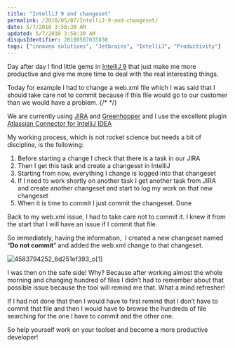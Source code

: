 ```yaml
---
title: "IntelliJ 9 and changeset"
permalink: /2010/05/07/IntelliJ-9-and-changeset/
date: 5/7/2010 3:58:30 AM
updated: 5/7/2010 3:58:30 AM
disqusIdentifier: 20100507035830
tags: ["innoveo solutions", "Jetbrains", "IntelliJ", "Productivity"]
---
```

Day after day I find little gems in [IntelliJ 9](http://www.jetbrains.com/idea/index.html) that just make me more productive and give me more time to deal with the real interesting things.

Today for example I had to change a web.xml file which I was said that I should take care not to commit because if this file would go to our customer than we would have a problem. 
{/* <!-- more --> */}

We are currently using [JIRA](http://www.atlassian.com/software/jira/) and [Greenhopper](http://www.atlassian.com/software/greenhopper) and I use the excellent plugin [Atlassian Connector for IntelliJ IDEA](http://confluence.atlassian.com/display/IDEPLUGIN/Atlassian+IntelliJ+Connector+2.0+Release+Notes)

My working process, which is not rocket science but needs a bit of discipline, is the following:

1.  Before starting a change I check that there is a task in our JIRA
2.  Then I get this task and create a changeset in IntelliJ
3.  Starting from now, everything I change is logged into that changeset
4.  If I need to work shortly on another task I get another task from JIRA and create another changeset and start to log my work on that new changeset
5.  When it is time to commit I just commit the changeset. Done  

Back to my web.xml issue, I had to take care not to commit it. I knew it from the start that I will have an issue if I commit that file. 

So immediately, having the information,  I created a new changeset named “**Do not commit**” and added the web.xml change to that changeset.

![4583794252_6d251ef393_o[1]](/images/4583794252_6d251ef393_o%5B1%5D.png "4583794252_6d251ef393_o[1]")

I was then on the safe side! Why? Because after working almost the whole morning and changing hundred of files I didn’t had to remember about that possible issue because the tool will remind me that. What a mind refresher!

If I had not done that then I would have to first remind that I don’t have to commit that file and then I would have to browse the hundreds of file searching for the one I have to commit and the other one.

So help yourself work on your toolset and become a more productive developer!
